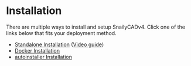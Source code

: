 # Installation

There are multiple ways to install and setup SnailyCADv4. Click one of the links below that fits your deployment method.

- [Standalone Installation](/docs/installations/methods/standalone) ([Video guide](https://youtu.be/06NiiO8-rIM))
- [Docker Installation](/docs/installations/methods/docker)
- [autoinstaller Installation](/docs/installations/methods/autoinstaller)
